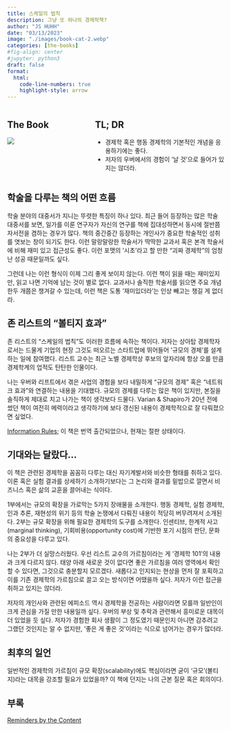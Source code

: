 ```yaml
---
title: 스케일의 법칙
description: 그냥 또 하나의 경제학책? 
author: "JS HUHH"
date: "03/13/2023"
image: "./images/book-cat-2.webp"
categories: [the-books]
#fig-align: center
#jupyter: python3
draft: false
format:
  html:
    code-line-numbers: true
    highlight-style: arrow
---
```


::: columns
::: {.column width="30%"}
## The Book
[![](https://image.aladin.co.kr/product/30562/27/cover500/8901266431_1.jpg)](https://www.aladin.co.kr/shop/wproduct.aspx?ItemId=305622732)
:::

:::{.column width=5%}
:::

::: {.column width="65%"}
## TL; DR
- 경제학 혹은 행동 경제학의 기본적인 개념을 응용하기에는 좋다. 
- 저자의 우버에서의 경험이 '날 것'으로 들어가 있지는 않더라. 
:::
:::

## 학술을 다루는 책의 어떤 흐름 

학술 분야의 대중서가 지니는 뚜렷한 특징이 하나 있다. 최근 들어 등장하는 많은 학술 대중서를 보면, 일가를 이룬 연구자가 자신의 연구를 책에 집대성하면서 동시에 절반쯤 자서전을 겸하는 경우가 많다. 책의 중간중간 등장하는 개인사가 중요한 학술적인 성취를 엿보는 창이 되기도 한다. 이런 말랑말랑한 학술서가 딱딱한 교과서 혹은 본격 학술서에 비해 재미 있고 접근성도 좋다. 이런 포맷의 '시초'라고 할 만한 "괴짜 경제학"의 엄청난 성공 때문일까도 싶다. 

그런데 나는 이런 형식이 이제 그리 좋게 보이지 않는다. 이런 책이 읽을 때는 재미있지만, 읽고 나면 기억에 남는 것이 별로 없다. 교과서나 솔직한 학술서를 읽으면 주요 개념 한두 개쯤은 챙겨갈 수 있는데, 이런 책은 도통 '재미있더라'는 인상 빼고는 챙길 게 없더라. 

## 존 리스트의 "볼티지 효과"

존 리스트의 "스케일의 법칙"도 이러한 흐름에 속하는 책이다. 저자는 상아탑 경제학자로서는 드물게 기업의 현장 그것도 떠오르는 스타트업에 뛰어들어 '규모의 경제'를 설계하는 일에 참여했다. 리스트 교수는 최근 노벨 경제학상 후보의 앞자리에 항상 오를 만큼 경제학계의 업적도 탄탄한 인물이다. 

나는 우버와 리프트에서 겪은 사업의 경험을 보다 내밀하게 "규모의 경제" 혹은 "네트워크 효과"와 연결하는 내용을 기대했다. 규모의 경제를 다루는 많은 책이 있지만, 본질을 솔직하게 제대로 치고 나가는 책이 생각보다 드물다. Varian & Shapiro가 20년 전에 썼던 책이 여전히 메력이라고 생각하기에 보다 갱신된 내용이 경제학적으로 잘 다뤄졌으면 싶었다. 

:::{.column-margin}
[Information Rules](https://www.amazon.com/Information-Rules-Strategic-Network-Economy/dp/087584863X/); 이 책은 번역 출간되었으나, 현재는 절판 상태이다. 
:::

## 기대와는 달랐다... 

이 책은 관련된 경제학을 꼼꼼히 다루는 대신 자기계발서와 비슷한 형태를 취하고 있다. 이론 혹은 실험 결과를 상세하기 소개하기보다는 그 논리와 결과를 밑밥으로 깔면서 비즈니스 혹은 삶의 교훈을 끌어내는 식이다. 

1부에서는 규모의 확장을 가로막는 5가지 장애물을 소개한다. 행동 경제학, 실험 경제학, 인과 추론, 재현성의 위기 등의 학술 논쟁에서 다뤄진 내용이 적당히 버무려져서 소개된다. 2부는 규모 확장을 위해 필요한 경제학의 도구를 소개한다. 인센티브, 한계적 사고(marginal thinking), 기회비용(opportunity cost)에 기반한 포기 시점의 판단, 문화의 중요성을 다루고 있다.

나는 2부가 더 실망스러웠다. 우선 리스트 교수의 가르침이라는 게 '경제학 101'의 내용과 크게 다르지 않다. 태양 아래 새로운 것이 없다면 좋은 가르침을 여러 영역에서 확인할 수 있다면, 그것으로 충분할지 모르겠다. 새롭다고 인지되는 현상을 먼저 잘 포획하고 이를 기존 경제학의 가르침으로 끌고 오는 방식이면 어땠을까 싶다. 저자가 이런 접근을 취하고 있지는 않더라. 

저자의 개인사와 관련된 에피소드 역시 경제학을 전공하는 사람이라면 모를까 일반인이 크게 관심을 가질 만한 내용일까 싶다. 우버의 부상 및 추락과 관련해서 흥미로운 대목이 더 있었을 듯 싶다. 저자가 경험한 회사 생활이 그 정도였기 때문인지 아니면 감추려고 그랬던 것인지는 알 수 없지만, '좋은 게 좋은 것'이라는 식으로 넘어가는 경우가 많더라. 

## 최후의 일언

일반적인 경제학의 가르침이 규모 확장(scalability)에도 핵심이라면 굳이 '규모'(볼티지)라는 대목을 강조할 필요가 있었을까? 이 책에 던지는 나의 근본 질문 혹은 회의이다. 

## 부록 

[Reminders by the Content](https://www.lostineconomics.com/ posts/the-books/2023-03-13-voltage-effect-list-2.html)










